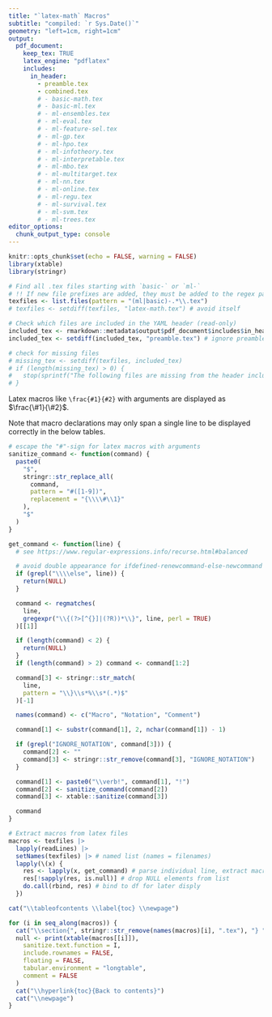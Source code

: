 ```yaml
---
title: "`latex-math` Macros"
subtitle: "compiled: `r Sys.Date()`"
geometry: "left=1cm, right=1cm"
output:
  pdf_document:
    keep_tex: TRUE
    latex_engine: "pdflatex"
    includes:
      in_header:
        - preamble.tex
        - combined.tex
        # - basic-math.tex
        # - basic-ml.tex
        # - ml-ensembles.tex
        # - ml-eval.tex
        # - ml-feature-sel.tex
        # - ml-gp.tex
        # - ml-hpo.tex
        # - ml-infotheory.tex
        # - ml-interpretable.tex
        # - ml-mbo.tex
        # - ml-multitarget.tex
        # - ml-nn.tex
        # - ml-online.tex
        # - ml-regu.tex
        # - ml-survival.tex
        # - ml-svm.tex
        # - ml-trees.tex
editor_options:
  chunk_output_type: console
---
```


<!-- Run this file with rmarkdown::render() to recreate the tables.  -->

```r
knitr::opts_chunk$set(echo = FALSE, warning = FALSE)
library(xtable)
library(stringr)
```

```r
# Find all .tex files starting with `basic-` or `ml-`
# !! If new file prefixes are added, they must be added to the regex pattern
texfiles <- list.files(pattern = "(ml|basic)-.*\\.tex")
# texfiles <- setdiff(texfiles, "latex-math.tex") # avoid itself

# Check which files are included in the YAML header (read-only)
included_tex <- rmarkdown::metadata$output$pdf_document$includes$in_header
included_tex <- setdiff(included_tex, "preamble.tex") # ignore preamble

# check for missing files
# missing_tex <- setdiff(texfiles, included_tex) 
# if (length(missing_tex) > 0) {
#   stop(sprintf("The following files are missing from the header includes in latex-math.Rmd:\n%s", paste(missing_tex, collapse = "\n")))
# }
```


Latex macros like `\frac{#1}{#2}` with arguments are displayed as $\frac{\#1}{\#2}$.

Note that macro declarations may only span a single line to be displayed correctly in the below tables.


```r
# escape the "#"-sign for latex macros with arguments
sanitize_command <- function(command) {
  paste0(
    "$",
    stringr::str_replace_all(
      command,
      pattern = "#([1-9])",
      replacement = "{\\\\#\\1}"
    ),
    "$"
  )
}

get_command <- function(line) {
  # see https://www.regular-expressions.info/recurse.html#balanced

  # avoid double appearance for ifdefined-renewcommand-else-newcommand
  if (grepl("\\\\else", line)) {
    return(NULL)
  }

  command <- regmatches(
    line,
    gregexpr("\\{(?>[^{}]|(?R))*\\}", line, perl = TRUE)
  )[[1]]

  if (length(command) < 2) {
    return(NULL)
  }
  if (length(command) > 2) command <- command[1:2]

  command[3] <- stringr::str_match(
    line,
    pattern = "\\}\\s*%\\s*(.*)$"
  )[-1]

  names(command) <- c("Macro", "Notation", "Comment")

  command[1] <- substr(command[1], 2, nchar(command[1]) - 1)

  if (grepl("IGNORE_NOTATION", command[3])) {
    command[2] <- ""
    command[3] <- stringr::str_remove(command[3], "IGNORE_NOTATION")
  }

  command[1] <- paste0("\\verb!", command[1], "!")
  command[2] <- sanitize_command(command[2])
  command[3] <- xtable::sanitize(command[3])

  command
}

# Extract macros from latex files
macros <- texfiles |>
  lapply(readLines) |>
  setNames(texfiles) |> # named list (names = filenames)
  lapply(\(x) {
    res <- lapply(x, get_command) # parse individual line, extract macros
    res[!sapply(res, is.null)] # drop NULL elements from list
    do.call(rbind, res) # bind to df for later disply
  })
```

```r
cat("\\tableofcontents \\label{toc} \\newpage")

for (i in seq_along(macros)) {
  cat("\\section{", stringr::str_remove(names(macros)[i], ".tex"), "} ")
  null <- print(xtable(macros[[i]]),
    sanitize.text.function = I,
    include.rownames = FALSE,
    floating = FALSE,
    tabular.environment = "longtable",
    comment = FALSE
  )
  cat("\\hyperlink{toc}{Back to contents}")
  cat("\\newpage")
}
```
